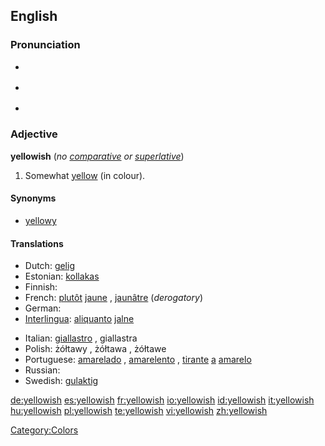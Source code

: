 ==English==

===Pronunciation===
* {{a|RP}} {{IPA|/ˈjeləʊɪʃ/}}
* {{a|US}} {{IPA|/ˈjelɔʊɪʃ/}}
* {{audio|en-us-yellowish.ogg|Audio (US)}}

===Adjective===
'''yellowish''' (''no [[comparative]] or [[superlative]]'')

# Somewhat [[yellow]] (in colour).

====Synonyms====
* [[yellowy]]

====Translations====
{{top}}
* Dutch: [[gelig]]
* Estonian: [[kollakas]]
* Finnish: {{t+|fi|kellertävä}}
* French: [[plutôt]] [[jaune]] {{m|f}}, [[jaunâtre]] {{m|f}} (''derogatory'')
* German: {{t-|de|gelblich}}
* [[Interlingua]]: [[aliquanto]] [[jalne]]
{{mid}}
* Italian: [[giallastro]] {{m}}, giallastra {{f}}
* Polish: żółtawy {{m}}, żółtawa {{f}}, żółtawe {{n}}
* Portuguese: [[amarelado]] {{m}}, [[amarelento]] {{m}}, [[tirante]] [[a]] [[amarelo]]
* Russian: {{t|ru|желтоватый|tr=želtovátyj|sc=Cyrl}}
* Swedish: [[gulaktig]]
{{bottom}}

[[Category:Colors]]

[[de:yellowish]]
[[es:yellowish]]
[[fr:yellowish]]
[[io:yellowish]]
[[id:yellowish]]
[[it:yellowish]]
[[hu:yellowish]]
[[pl:yellowish]]
[[te:yellowish]]
[[vi:yellowish]]
[[zh:yellowish]]